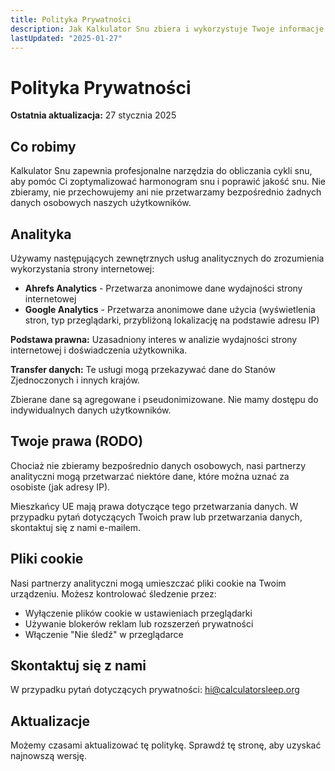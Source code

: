```yaml
---
title: Polityka Prywatności
description: Jak Kalkulator Snu zbiera i wykorzystuje Twoje informacje
lastUpdated: "2025-01-27"
---
```


# Polityka Prywatności

**Ostatnia aktualizacja:** 27 stycznia 2025

## Co robimy

Kalkulator Snu zapewnia profesjonalne narzędzia do obliczania cykli snu, aby pomóc Ci zoptymalizować harmonogram snu i poprawić jakość snu. Nie zbieramy, nie przechowujemy ani nie przetwarzamy bezpośrednio żadnych danych osobowych naszych użytkowników.

## Analityka

Używamy następujących zewnętrznych usług analitycznych do zrozumienia wykorzystania strony internetowej:

- **Ahrefs Analytics** - Przetwarza anonimowe dane wydajności strony internetowej
- **Google Analytics** - Przetwarza anonimowe dane użycia (wyświetlenia stron, typ przeglądarki, przybliżoną lokalizację na podstawie adresu IP)

**Podstawa prawna:** Uzasadniony interes w analizie wydajności strony internetowej i doświadczenia użytkownika.

**Transfer danych:** Te usługi mogą przekazywać dane do Stanów Zjednoczonych i innych krajów.

Zbierane dane są agregowane i pseudonimizowane. Nie mamy dostępu do indywidualnych danych użytkowników.

## Twoje prawa (RODO)

Chociaż nie zbieramy bezpośrednio danych osobowych, nasi partnerzy analityczni mogą przetwarzać niektóre dane, które można uznać za osobiste (jak adresy IP).

Mieszkańcy UE mają prawa dotyczące tego przetwarzania danych. W przypadku pytań dotyczących Twoich praw lub przetwarzania danych, skontaktuj się z nami e-mailem.

## Pliki cookie

Nasi partnerzy analityczni mogą umieszczać pliki cookie na Twoim urządzeniu. Możesz kontrolować śledzenie przez:

- Wyłączenie plików cookie w ustawieniach przeglądarki
- Używanie blokerów reklam lub rozszerzeń prywatności
- Włączenie "Nie śledź" w przeglądarce

## Skontaktuj się z nami

W przypadku pytań dotyczących prywatności: hi@calculatorsleep.org

## Aktualizacje

Możemy czasami aktualizować tę politykę. Sprawdź tę stronę, aby uzyskać najnowszą wersję.


